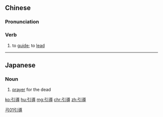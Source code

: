{{also|引导}}
==Chinese==
{{zh-forms|s=引导}}

===Pronunciation===
{{zh-pron
|m=yǐndǎo
|c=jan5 dou6
|h=pfs=yîn-thô
|mn=qz:ín-tō͘/xm,zz:ín-tō
|cat=v
}}

===Verb===
{{zh-verb}}

# to [[guide]]; to [[lead]]

[[Category:Intermediate Mandarin|弓01引導]]

----

==Japanese==
{{ja-kanjitab|いん|どう|yomi=on}}

===Noun===
{{ja-noun|いんどう}}

# {{lb|ja|Buddhism|sort=いんどう}} [[prayer]] for the dead

[[ko:引導]]
[[hu:引導]]
[[mg:引導]]
[[chr:引導]]
[[zh:引導]]